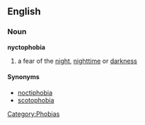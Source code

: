 ==English==
=== Noun ===
'''nyctophobia'''
# a fear of the [[night]], [[nighttime]] or [[darkness]]

==== Synonyms ====
*[[noctiphobia]]
*[[scotophobia]]


[[Category:Phobias]]